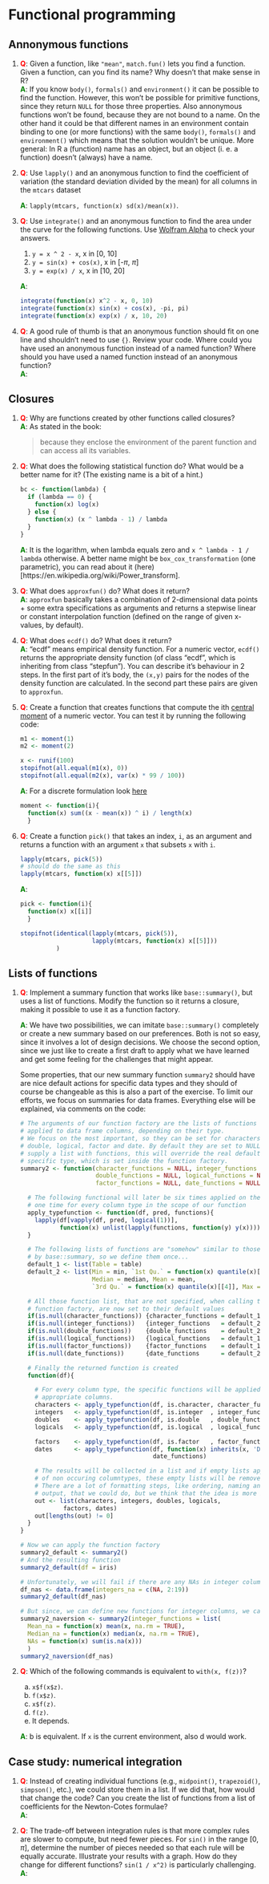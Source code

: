 # Functional programming

## Annonymous functions

1. __<span style="color:red">Q</span>__: Given a function, like `"mean"`, `match.fun()` lets you find a function. 
   Given a function, can you find its name? Why doesn't that make sense in R?  
   __<span style="color:green">A</span>__: If you know `body()`, `formals()` and `environment()` it can be possible to find the function. However, this won't be possible for primitive functions, since they return `NULL` for those three properties. Also annonymous functions won't be found, because they are not bound to a name. On the other hand it could be that different names in an environment contain binding to one (or more functions) with the same `body()`, `formals()` and `environment()` which means that the solution wouldn't be unique. More general: In R a (function) name has an object, but an object (i. e. a function) doesn't (always) have a name.

2. __<span style="color:red">Q</span>__: Use `lapply()` and an anonymous function to find the coefficient of 
   variation (the standard deviation divided by the mean) for all columns in 
   the `mtcars` dataset
    
    __<span style="color:green">A</span>__: `lapply(mtcars, function(x) sd(x)/mean(x))`.  

3. __<span style="color:red">Q</span>__: Use `integrate()` and an anonymous function to find the area under the 
   curve for the following functions. 
   Use [Wolfram Alpha](http://www.wolframalpha.com/) to check your answers.

    1. `y = x ^ 2 - x`, x in [0, 10]
    1. `y = sin(x) + cos(x)`, x in [-$\pi$, $\pi$]
    1. `y = exp(x) / x`, x in [10, 20]

    __<span style="color:green">A</span>__: 
    
    ```r
    integrate(function(x) x^2 - x, 0, 10)
    integrate(function(x) sin(x) + cos(x), -pi, pi)
    integrate(function(x) exp(x) / x, 10, 20)
    ```

4. __<span style="color:red">Q</span>__: A good rule of thumb is that an anonymous function should fit on one line 
   and shouldn't need to use `{}`. Review your code. Where could you have 
   used an anonymous function instead of a named function? Where should you 
   have used a named function instead of an anonymous function?  
    __<span style="color:green">A</span>__: 
   
## Closures

1.  __<span style="color:red">Q</span>__: Why are functions created by other functions called closures?  
__<span style="color:green">A</span>__: As stated in the book:

    > because they enclose the environment of the parent function and can access all its variables.

2.  __<span style="color:red">Q</span>__: What does the following statistical function do? What would be a better 
    name for it? (The existing name is a bit of a hint.)

    ```r
    bc <- function(lambda) {
      if (lambda == 0) {
        function(x) log(x)
      } else {
        function(x) (x ^ lambda - 1) / lambda
      }
    }
    ```  
    
    __<span style="color:green">A</span>__: It is the logarithm, when lambda equals zero and `x ^ lambda - 1 / lambda` otherwise. A better name might be `box_cox_transformation` (one parametric), you can read about it (here)[https://en.wikipedia.org/wiki/Power_transform].

3.  __<span style="color:red">Q</span>__: What does `approxfun()` do? What does it return?  
__<span style="color:green">A</span>__: `approxfun` basically takes a combination of 2-dimensional data points + some extra specifications as arguments and returns a stepwise linear or constant interpolation function (defined on the range of given x-values, by default).

4.  __<span style="color:red">Q</span>__: What does `ecdf()` do? What does it return?  
__<span style="color:green">A</span>__: "ecdf" means empirical density function. For a numeric vector, `ecdf()` returns the appropriate density function (of class "ecdf", which is inheriting from class "stepfun"). You can describe it's behaviour in 2 steps. In the first part of it's body, the `(x,y)` pairs for the nodes of the density function are calculated. In the second part these pairs are given to `approxfun`.

5.  __<span style="color:red">Q</span>__: Create a function that creates functions that compute the ith 
    [central moment](http://en.wikipedia.org/wiki/Central_moment) of a numeric 
    vector. You can test it by running the following code:

    ```r
    m1 <- moment(1)
    m2 <- moment(2)

    x <- runif(100)
    stopifnot(all.equal(m1(x), 0))
    stopifnot(all.equal(m2(x), var(x) * 99 / 100))
    ```  
    
    __<span style="color:green">A</span>__: For a discrete formulation look [here](http://www.r-tutor.com/elementary-statistics/numerical-measures/moment)
    
    ```r
    moment <- function(i){
      function(x) sum((x - mean(x)) ^ i) / length(x)
      }
    ```

6.  __<span style="color:red">Q</span>__: Create a function `pick()` that takes an index, `i`, as an argument and 
    returns a function with an argument `x` that subsets `x` with `i`.

    ```r
    lapply(mtcars, pick(5))
    # should do the same as this
    lapply(mtcars, function(x) x[[5]])
    ```  
    
    __<span style="color:green">A</span>__: 
    
    ```r
    pick <- function(i){
      function(x) x[[i]]
      }
    
    stopifnot(identical(lapply(mtcars, pick(5)),
                        lapply(mtcars, function(x) x[[5]]))
              )
    ```
    
## Lists of functions

1.  __<span style="color:red">Q</span>__: Implement a summary function that works like `base::summary()`, but uses a 
    list of functions. Modify the function so it returns a closure, making it 
    possible to use it as a function factory.
    
    __<span style="color:green">A</span>__: We have two possibilities, we can imitate `base::summary()` completely or create a new summary based on our preferences. Both is not so easy, since it involves a lot of design decisions. We choose the second option, since we just like to create a first draft to apply what we have learned and get some feeling for the challenges that might appear.
    
    Some properties, that our new summary function `summary2` should have are nice default actions for specific data types and they should of course be changeable as this is also a part of the exercise. To limit our efforts, we focus on summaries for data frames. Everything else will be explained, via comments on the code:
    
    ```r
    # The arguments of our function factory are the lists of functions that are
    # applied to data frame columns, depending on their type.
    # We focus on the most important, so they can be set for characters, integer,
    # double, logical, factor and date. By default they are set to NULL, but if you 
    # supply a list with functions, this will override the real default, for the
    # specific type, which is set inside the function factory.
    summary2 <- function(character_functions = NULL, integer_functions = NULL,
                         double_functions = NULL, logical_functions = NULL, 
                         factor_functions = NULL, date_functions = NULL){
      
      # The following functional will later be six times applied on the data frame,
      # one time for every column type in the scope of our function
      apply_typefunction <- function(df, pred, functions){
        lapply(df[vapply(df, pred, logical(1))],
               function(x) unlist(lapply(functions, function(y) y(x))))
      }
      
      # The following lists of functions are "somehow" similar to those, that are used
      # by base::summary, so we define them once...
      default_1 <- list(Table = table)
      default_2 <- list(Min = min, `1st Qu.` = function(x) quantile(x)[[2]],
                        Median = median, Mean = mean,
                        `3rd Qu.` = function(x) quantile(x)[[4]], Max = max)
      
      # All those function list, that are not specified, when calling the 
      # function factory, are now set to their default values
      if(is.null(character_functions)) {character_functions = default_1}
      if(is.null(integer_functions))   {integer_functions   = default_2}
      if(is.null(double_functions))    {double_functions    = default_2}
      if(is.null(logical_functions))   {logical_functions   = default_1}
      if(is.null(factor_functions))    {factor_functions    = default_1}
      if(is.null(date_functions))      {date_functions      = default_2}
      
      # Finally the returned function is created
      function(df){
        
        # For every column type, the specific functions will be applied to the
        # appropriate columns. 
        characters <- apply_typefunction(df, is.character, character_functions)
        integers   <- apply_typefunction(df, is.integer  , integer_functions  )
        doubles    <- apply_typefunction(df, is.double   , double_functions   )
        logicals   <- apply_typefunction(df, is.logical  , logical_functions  )

        factors    <- apply_typefunction(df, is.factor   , factor_functions   )
        dates      <- apply_typefunction(df, function(x) inherits(x, 'Date'), 
                                         date_functions)
        
        # The results will be collected in a list and if empty lists appear, because
        # of non occuring columntypes, these empty lists will be removed from the output.
        # There are a lot of formatting steps, like ordering, naming and converting
        # output, that we could do, but we think that the idea is more important for now
        out <- list(characters, integers, doubles, logicals, 
                factors, dates)
        out[lengths(out) != 0]
      }
    }
    
    # Now we can apply the function factory
    summary2_default <- summary2()
    # And the resulting function
    summary2_default(df = iris)
    
    # Unfortunately, we will fail if there are any NAs in integer columns
    df_nas <- data.frame(integers_na = c(NA, 2:19))
    summary2_default(df_nas)
    
    # But since, we can define new functions for integer columns, we can solve this
    summary2_naversion <- summary2(integer_functions = list(
      Mean_na = function(x) mean(x, na.rm = TRUE),
      Median_na = function(x) median(x, na.rm = TRUE),
      NAs = function(x) sum(is.na(x)))
      )
    summary2_naversion(df_nas)
    ```

2. __<span style="color:red">Q</span>__: Which of the following commands is equivalent to `with(x, f(z))`?

    (a) `x$f(x$z)`.
    (b) `f(x$z)`.
    (c) `x$f(z)`.
    (d) `f(z)`.
    (e) It depends.
    
    __<span style="color:green">A</span>__: b is equivalent. If `x` is the current environment, also d would work.
    
## Case study: numerical integration

1.  __<span style="color:red">Q</span>__: Instead of creating individual functions (e.g., `midpoint()`, 
      `trapezoid()`, `simpson()`, etc.), we could store them in a list. If we 
    did that, how would that change the code? Can you create the list of 
    functions from a list of coefficients for the Newton-Cotes formulae?  
    __<span style="color:green">A</span>__: 

2.  __<span style="color:red">Q</span>__: The trade-off between integration rules is that more complex rules are 
    slower to compute, but need fewer pieces. For `sin()` in the range 
    [0, $\pi$], determine the number of pieces needed so that each rule will 
    be equally accurate. Illustrate your results with a graph. How do they
    change for different functions? `sin(1 / x^2)` is particularly challenging.  
    __<span style="color:green">A</span>__: 